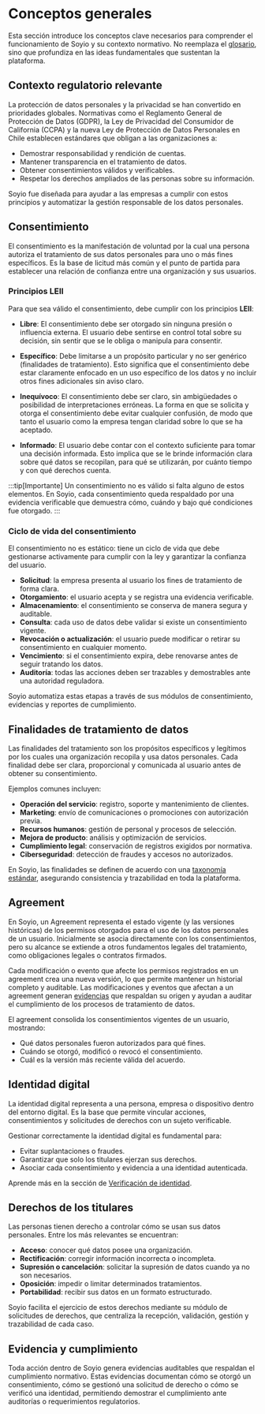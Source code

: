 # Conceptos generales

Esta sección introduce los conceptos clave necesarios para comprender el funcionamiento de Soyio y su contexto normativo.
No reemplaza el [glosario](./glossary), sino que profundiza en las ideas fundamentales que sustentan la plataforma.

## Contexto regulatorio relevante

La protección de datos personales y la privacidad se han convertido en prioridades globales.
Normativas como el Reglamento General de Protección de Datos (GDPR), la Ley de Privacidad del Consumidor de California (CCPA) y la nueva Ley de Protección de Datos Personales en Chile establecen estándares que obligan a las organizaciones a:

- Demostrar responsabilidad y rendición de cuentas.
- Mantener transparencia en el tratamiento de datos.
- Obtener consentimientos válidos y verificables.
- Respetar los derechos ampliados de las personas sobre su información.

Soyio fue diseñada para ayudar a las empresas a cumplir con estos principios y automatizar la gestión responsable de los datos personales.

## Consentimiento
El consentimiento es la manifestación de voluntad por la cual una persona autoriza el tratamiento de sus datos personales para uno o más fines específicos. Es la base de licitud más común y el punto de partida para establecer una relación de confianza entre una organización y sus usuarios.

### Principios LEII
Para que sea válido el consentimiento, debe cumplir con los principios **LEII**:

- **Libre**: El consentimiento debe ser otorgado sin ninguna presión o influencia externa. El usuario debe sentirse en control total sobre su decisión, sin sentir que se le obliga o manipula para consentir.

- **Específico**: Debe limitarse a un propósito particular y no ser genérico (finalidades de tratamiento). Esto significa que el consentimiento debe estar claramente enfocado en un uso específico de los datos y no incluir otros fines adicionales sin aviso claro.

- **Inequívoco**: El consentimiento debe ser claro, sin ambigüedades o posibilidad de interpretaciones erróneas. La forma en que se solicita y otorga el consentimiento debe evitar cualquier confusión, de modo que tanto el usuario como la empresa tengan claridad sobre lo que se ha aceptado.

- **Informado**: El usuario debe contar con el contexto suficiente para tomar una decisión informada. Esto implica que se le brinde información clara sobre qué datos se recopilan, para qué se utilizarán, por cuánto tiempo y con qué derechos cuenta.

:::tip[Importante]
Un consentimiento no es válido si falta alguno de estos elementos.
En Soyio, cada consentimiento queda respaldado por una evidencia verificable que demuestra cómo, cuándo y bajo qué condiciones fue otorgado.
:::

### Ciclo de vida del consentimiento

El consentimiento no es estático: tiene un ciclo de vida que debe gestionarse activamente para cumplir con la ley y garantizar la confianza del usuario.

- **Solicitud**: la empresa presenta al usuario los fines de tratamiento de forma clara.
- **Otorgamiento**: el usuario acepta y se registra una evidencia verificable.
- **Almacenamiento**: el consentimiento se conserva de manera segura y auditable.
- **Consulta**: cada uso de datos debe validar si existe un consentimiento vigente.
- **Revocación o actualización**: el usuario puede modificar o retirar su consentimiento en cualquier momento.
- **Vencimiento**: si el consentimiento expira, debe renovarse antes de seguir tratando los datos.
- **Auditoría**: todas las acciones deben ser trazables y demostrables ante una autoridad reguladora.

Soyio automatiza estas etapas a través de sus módulos de consentimiento, evidencias y reportes de cumplimiento.

## Finalidades de tratamiento de datos

Las finalidades del tratamiento son los propósitos específicos y legítimos por los cuales una organización recopila y usa datos personales.
Cada finalidad debe ser clara, proporcional y comunicada al usuario antes de obtener su consentimiento.

Ejemplos comunes incluyen:

- **Operación del servicio**: registro, soporte y mantenimiento de clientes.
- **Marketing**: envío de comunicaciones o promociones con autorización previa.
- **Recursos humanos**: gestión de personal y procesos de selección.
- **Mejora de producto**: análisis y optimización de servicios.
- **Cumplimiento legal**: conservación de registros exigidos por normativa.
- **Ciberseguridad**: detección de fraudes y accesos no autorizados.

En Soyio, las finalidades se definen de acuerdo con una [taxonomía estándar](./taxonomy), asegurando consistencia y trazabilidad en toda la plataforma.

## Agreement

En Soyio, un Agreement representa el estado vigente (y las versiones históricas) de los permisos otorgados para el uso de los datos personales de un usuario. Inicialmente se asocia directamente con los consentimientos, pero su alcance se extiende a otros fundamentos legales del tratamiento, como obligaciones legales o contratos firmados.

Cada modificación o evento que afecte los permisos registrados en un agreement crea una nueva versión, lo que permite mantener un historial completo y auditable. Las modificaciones y eventos que afectan a un agreement generan [evidencias](/docs/integration-guide/evidence-traceability) que respaldan su origen y ayudan a auditar el cumplimiento de los procesos de tratamiento de datos.

El agreement consolida los consentimientos vigentes de un usuario, mostrando:

- Qué datos personales fueron autorizados para qué fines.
- Cuándo se otorgó, modificó o revocó el consentimiento.
- Cuál es la versión más reciente válida del acuerdo.


## Identidad digital
La identidad digital representa a una persona, empresa o dispositivo dentro del entorno digital.
Es la base que permite vincular acciones, consentimientos y solicitudes de derechos con un sujeto verificable.

Gestionar correctamente la identidad digital es fundamental para:

- Evitar suplantaciones o fraudes.
- Garantizar que solo los titulares ejerzan sus derechos.
- Asociar cada consentimiento y evidencia a una identidad autenticada.

Aprende más en la sección de [Verificación de identidad](./disclosure/introduction).

## Derechos de los titulares

Las personas tienen derecho a controlar cómo se usan sus datos personales.
Entre los más relevantes se encuentran:

- **Acceso**: conocer qué datos posee una organización.
- **Rectificación**: corregir información incorrecta o incompleta.
- **Supresión o cancelación**: solicitar la supresión de datos cuando ya no son necesarios.
- **Oposición**: impedir o limitar determinados tratamientos.
- **Portabilidad**: recibir sus datos en un formato estructurado.

Soyio facilita el ejercicio de estos derechos mediante su módulo de solicitudes de derechos, que centraliza la recepción, validación, gestión y trazabilidad de cada caso.

## Evidencia y cumplimiento

Toda acción dentro de Soyio genera evidencias auditables que respaldan el cumplimiento normativo.
Estas evidencias documentan cómo se otorgó un consentimiento, cómo se gestionó una solicitud de derecho o cómo se verificó una identidad, permitiendo demostrar el cumplimiento ante auditorías o requerimientos regulatorios.
